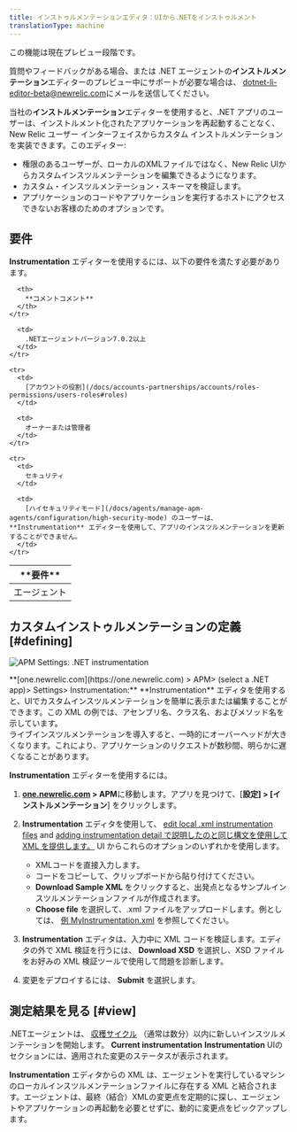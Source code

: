 ```yaml
---
title: インストゥルメンテーションエディタ：UIから.NETをインストゥルメント
translationType: machine
---
```



<Callout title="プレビュー機能">
  この機能は現在プレビュー段階です。

  質問やフィードバックがある場合、または .NET エージェントの**インストルメンテーション**エディターのプレビュー中にサポートが必要な場合は、 [dotnet-li-editor-beta@newrelic.com](mailto:dotnet-li-editor-beta@newrelic.com)にメールを送信してください。
</Callout>

当社の**インストルメンテーション**エディターを使用すると、.NET アプリのユーザーは、インストルメント化されたアプリケーションを再起動することなく、New Relic ユーザー インターフェイスからカスタム インストルメンテーションを実装できます。このエディター:

* 権限のあるユーザーが、ローカルのXMLファイルではなく、New Relic UIからカスタムインスツルメンテーションを編集できるようになります。
* カスタム・インスツルメンテーション・スキーマを検証します。
* アプリケーションのコードやアプリケーションを実行するホストにアクセスできないお客様のためのオプションです。

## 要件

**Instrumentation** エディターを使用するには、以下の要件を満たす必要があります。

<table>
  <thead>
    <tr>
      <th width={200}>
        **要件**
      </th>

      <th>
        **コメントコメント**
      </th>
    </tr>
  </thead>

  <tbody>
    <tr>
      <td>
        エージェント
      </td>

      <td>
        .NETエージェントバージョン7.0.2以上
      </td>
    </tr>

    <tr>
      <td>
        [アカウントの役割](/docs/accounts-partnerships/accounts/roles-permissions/users-roles#roles)
      </td>

      <td>
        オーナーまたは管理者
      </td>
    </tr>

    <tr>
      <td>
        セキュリティ
      </td>

      <td>
        [ハイセキュリティモード](/docs/agents/manage-apm-agents/configuration/high-security-mode) のユーザーは、 **Instrumentation** エディターを使用して、アプリのインスツルメンテーションを更新することができません。
      </td>
    </tr>
  </tbody>
</table>

## カスタムインストゥルメンテーションの定義 [#defining]

<img
  title="APM Settings: .NET instrumentation"
  alt="APM Settings: .NET instrumentation"
  src={netInstrumentation}
/>

<figcaption>
  **[one.newrelic.com](https://one.newrelic.com) > APM> (select a .NET app)> Settings> Instrumentation:** **Instrumentation** エディタを使用すると、UIでカスタムインスツルメンテーションを簡単に表示または編集することができます。この XML の例では、アセンブリ名、クラス名、およびメソッド名を示しています。
</figcaption>

<Callout variant="important">
  ライブインスツルメンテーションを導入すると、一時的にオーバーヘッドが大きくなります。これにより、アプリケーションのリクエストが数秒間、明らかに遅くなることがあります。
</Callout>

**Instrumentation** エディターを使用するには。

1. **[one.newrelic.com](https://one.newrelic.com) > APM**に移動します。アプリを見つけて、\[**設定] > \[インストルメンテーション**] をクリックします。

2. **Instrumentation** エディタを使用して、 [edit local .xml instrumentation files](/docs/agents/net-agent/custom-instrumentation/create-transactions-xml-net) and [adding instrumentation detail で説明したのと同じ構文を使用して XML を提供します。](/docs/agents/net-agent/custom-instrumentation/add-detail-transactions-xml-net) UI からこれらのオプションのいずれかを使用します。

   * XMLコードを直接入力します。
   * コードをコピーして、クリップボードから貼り付けてください。
   * **Download Sample XML** をクリックすると、出発点となるサンプルインスツルメンテーションファイルが作成されます。
   * **Choose file** を選択して、.xml ファイルをアップロードします。例としては、 [例 MyInstrumentation.xml](/docs/agents/net-agent/custom-instrumentation/add-detail-transactions-xml-net#sample) を参照してください。

3. **Instrumentation** エディタは、入力中に XML コードを検証します。エディタの外で XML 検証を行うには、 **Download XSD** を選択し、XSD ファイルをお好みの XML 検証ツールで使用して問題を診断します。

4. 変更をデプロイするには、 **Submit** を選択します。

## 測定結果を見る [#view]

.NETエージェントは、 [収穫サイクル](/docs/using-new-relic/welcome-new-relic/getting-started/glossary#harvest-cycle) （通常は数分）以内に新しいインスツルメンテーションを開始します。 **Current instrumentation** **Instrumentation** UIのセクションには、適用された変更のステータスが表示されます。

**Instrumentation** エディタからの XML は、エージェントを実行しているマシンのローカルインスツルメンテーションファイルに存在する XML と結合されます。エージェントは、最終（結合）XMLの変更点を定期的に探し、エージェントやアプリケーションの再起動を必要とせずに、動的に変更点をピックアップします。